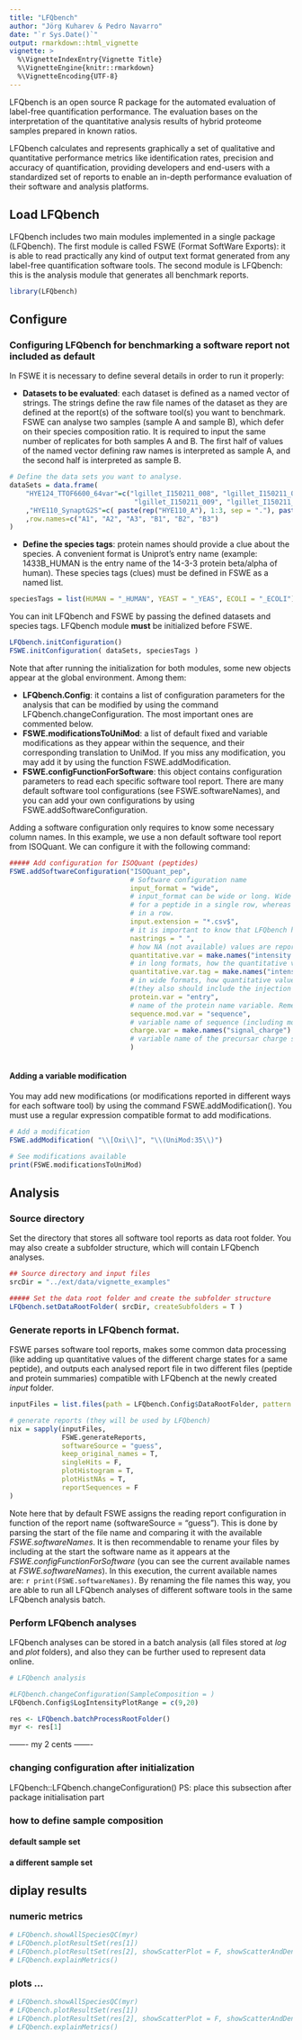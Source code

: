 ```yaml
---
title: "LFQbench"
author: "Jörg Kuharev & Pedro Navarro"
date: "`r Sys.Date()`"
output: rmarkdown::html_vignette
vignette: >
  %\VignetteIndexEntry{Vignette Title}
  %\VignetteEngine{knitr::rmarkdown}
  %\VignetteEncoding{UTF-8}
---
```


LFQbench is an open source R package for the automated evaluation of label-free quantification performance. The evaluation bases on the interpretation of the quantitative analysis results of hybrid proteome samples prepared in known ratios.

LFQbench calculates and represents graphically a set of qualitative and quantitative performance metrics like identification rates, precision and accuracy of quantification, providing developers and end-users with a standardized set of reports to enable an in-depth performance evaluation of their software and analysis platforms.

## Load LFQbench 

LFQbench includes two main modules implemented in a single package (LFQbench). The first module is called FSWE (Format SoftWare Exports): it is able to read
practically any kind of output text format generated from any label-free quantification software tools. The second module is LFQbench: this is the analysis module that generates all benchmark reports.

```r

library(LFQbench)

```

## Configure 

### Configuring LFQbench for benchmarking a software report not included as default

In FSWE it is necessary to define several details in order to run it properly:

* __Datasets to be evaluated__: each dataset is defined as a named vector of strings. The strings define the raw file names of the dataset as they are defined at the report(s) of the software tool(s) you want to benchmark. FSWE can analyse two samples (sample A and sample B), which defer on their species composition ratio. It is required to input the same number of replicates for both samples A and B. The first half of values of the named vector defining raw names is interpreted as sample A, and the second half is interpreted as sample B.


```r

# Define the data sets you want to analyse. 
dataSets = data.frame(
    "HYE124_TTOF6600_64var"=c("lgillet_I150211_008", "lgillet_I150211_010", "lgillet_I150211_012", # A
                               "lgillet_I150211_009", "lgillet_I150211_011", "lgillet_I150211_013") # B
    ,"HYE110_SynaptG2S"=c( paste(rep("HYE110_A"), 1:3, sep = "."), paste(rep("HYE110_B"), 1:3, sep = "."))
    ,row.names=c("A1", "A2", "A3", "B1", "B2", "B3")
)

```

* __Define the species tags__: protein names should provide a clue about the species. A convenient format is Uniprot's entry name (example: 1433B_HUMAN is the entry name of the 14-3-3 protein beta/alpha of human). These species tags (clues) must be defined in FSWE as a named list.

```r

speciesTags = list(HUMAN = "_HUMAN", YEAST = "_YEAS", ECOLI = "_ECOLI") 

```


You can init LFQbench and FSWE by passing the defined datasets and species tags. LFQbench module __must__ be initialized before FSWE.

```r

LFQbench.initConfiguration()
FSWE.initConfiguration( dataSets, speciesTags )

```


Note that after running the initialization for both modules, some new objects appear at the global environment. Among them: 

* __LFQbench.Config__: it contains a list of configuration parameters for the analysis that can be modified by using the command LFQbench.changeConfiguration. The most important ones are commented below.
* __FSWE.modificationsToUniMod__: a list of default fixed and variable modifications as they appear within the sequence, and their corresponding translation to UniMod. If you miss any modification, you may add it by using the function FSWE.addModification.
* __FSWE.configFunctionForSoftware__: this object contains configuration parameters to read each specific software tool report. There are many default software tool configurations (see FSWE.softwareNames), and you can add your own configurations by using FSWE.addSoftwareConfiguration. 

Adding a software configuration only requires to know some necessary column names. In this example, we use a non default software tool report from ISOQuant. We can configure it with the following command:

```r

##### Add configuration for ISOQuant (peptides) 
FSWE.addSoftwareConfiguration("ISOQuant_pep",               
                              # Software configuration name      
                              input_format = "wide",        
                              # input_format can be wide or long. Wide contains all quantitative values (all samples and replicates) 
                              # for a peptide in a single row, whereas long contains a single quantitative value (just one replicate)
                              # in a row.
                              input.extension = "*.csv$",
                              # it is important to know that LFQbench honours the extension: csv are COMMA separated values, tsv are TAB separated values
                              nastrings = " ",
                              # how NA (not available) values are reported
                              quantitative.var = make.names("intensity in"),
                              # in long formats, how the quantitative value column is named
                              quantitative.var.tag = make.names("intensity in"),
                              # in wide formats, how quantitative values are tagged 
                              #(they also should include the injection names reported at the datasets object)
                              protein.var = "entry",
                              # name of the protein name variable. Remember: protein names should include species information (speciesTags)
                              sequence.mod.var = "sequence",
                              # variable name of sequence (including modifications as defined in FSWE.modificationsToUniMod)
                              charge.var = make.names("signal_charge")
                              # variable name of the precursar charge state.
                              )
                            

```


#### Adding a variable modification

You may add new modifications (or modifications reported in different ways for each software tool) by using the command FSWE.addModification(). You must use a regular expression compatible format to add modifications.  

```r

# Add a modification
FSWE.addModification( "\\[Oxi\\]", "\\(UniMod:35\\)")

# See modifications available
print(FSWE.modificationsToUniMod)


```


## Analysis

### Source directory

Set the directory that stores all software tool reports as data root folder. You may also create a subfolder structure, which will contain LFQbench analyses.

```r

## Source directory and input files
srcDir = "../ext/data/vignette_examples"

##### Set the data root folder and create the subfolder structure
LFQbench.setDataRootFolder( srcDir, createSubfolders = T )

```


### Generate reports in LFQbench format.

FSWE parses software tool reports, makes some common data processing (like adding up quantitative values of the different charge states for a same peptide), 
and outputs each analysed report file in two different files (peptide and protein summaries) compatible with LFQbench at the newly created _input_ folder.

```r

inputFiles = list.files(path = LFQbench.Config$DataRootFolder, pattern = "\\..+")

# generate reports (they will be used by LFQbench)
nix = sapply(inputFiles, 
             FSWE.generateReports,
             softwareSource = "guess",
             keep_original_names = T,
             singleHits = F,
             plotHistogram = T, 
             plotHistNAs = T, 
             reportSequences = F
)

```

Note here that by default FSWE assigns the reading report configuration in function of the report name (softwareSource = "guess"). This is done by parsing the start of the file name and comparing it with the available _FSWE.softwareNames_. It is then recommendable to rename your files by including at the start the software name as it appears at the _FSWE.configFunctionForSoftware_ (you can see the current available names at _FSWE.softwareNames_). In this execution, the current available names are: `r print(FSWE.softwareNames)`. By renaming the file names this way, you are able to run all LFQbench analyses of different software tools in the same LFQbench analysis batch. 

### Perform LFQbench analyses

LFQbench analyses can be stored in a batch analysis (all files stored at _log_ and _plot_ folders), and also they can be further used to represent data online.

```r
# LFQbench analysis

#LFQbench.changeConfiguration(SampleComposition = )
LFQbench.Config$LogIntensityPlotRange = c(9,20)

res <- LFQbench.batchProcessRootFolder()
myr <- res[1]
```

------- my 2 cents -------

### changing configuration after initialization
LFQbench::LFQbench.changeConfiguration()
PS: place this subsection after package initialisation part

### how to define sample composition
#### default sample set
#### a different sample set

## diplay results

### numeric metrics

```r
# LFQbench.showAllSpeciesQC(myr)
# LFQbench.plotResultSet(res[1])
# LFQbench.plotResultSet(res[2], showScatterPlot = F, showScatterAndDensityPlot = T, showBoxPlot = F, showDensityPlot = F)
# LFQbench.explainMetrics()
```

### plots ...

```r
# LFQbench.showAllSpeciesQC(myr)
# LFQbench.plotResultSet(res[1])
# LFQbench.plotResultSet(res[2], showScatterPlot = F, showScatterAndDensityPlot = T, showBoxPlot = F, showDensityPlot = F)
# LFQbench.explainMetrics()
```

